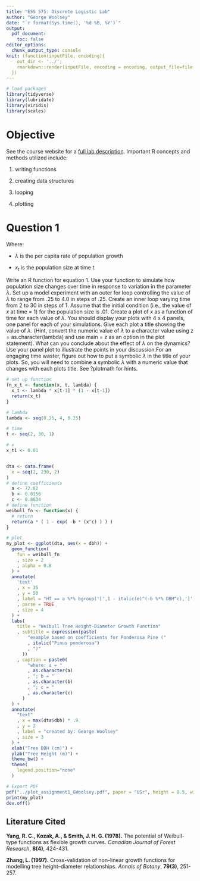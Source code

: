 ```yaml
---
title: "ESS 575: Discrete Logistic Lab"
author: "George Woolsey"
date: "`r format(Sys.time(), '%d %B, %Y')`"
output: 
  pdf_document:
    toc: false
editor_options: 
  chunk_output_type: console
knit: (function(inputFile, encoding){ 
    out_dir <- '../';
    rmarkdown::render(inputFile, encoding = encoding, output_file=file.path(dirname(inputFile), out_dir, 'DisrceteLogisticLab_GWoolsey.pdf')) 
  })
---
```


```r
# load packages
library(tidyverse)
library(lubridate)
library(viridis)
library(scales)
```

# Objective

See the course website for a [full lab description](https://nthobbs50.github.io/ESS575/content/labs/DiscreteLogisticR.html). Important R concepts and methods utilized include:

1. writing functions

2. creating data structures

3. looping

4. plotting


# Question 1

\begin{equation}
\tag{1}
x_{t+1} = \lambda x_{t} (1-x_{t})
\end{equation}

Where: 

* $\lambda$ is the per capita rate of population growth 

* $x_{t}$ is the population size at time $t$.

Write an R function for equation 1. Use your function to simulate how population size changes over time in response to variation in the parameter $\lambda$. Set up a model experiment with an outer for loop controlling the value of $\lambda$ to range from .25 to 4.0 in steps of .25. Create an inner loop varying time from 2 to 30 in steps of 1. Assume that the initial condition (i.e., the value of $x$ at time = 1) for the population size is .01. Create a plot of $x$ as a function of time for each value of $\lambda$. You should display your plots with 4 x 4 panels, one panel for each of your simulations. Give each plot a title showing the value of $\lambda$. (Hint, convert the numeric value of $\lambda$ to a character value using z = as.character(lambda) and use main = z as an option in the plot statement). What can you conclude about the effect of $\lambda$ on the dynamics? Use your panel plot to illustrate the points in your discussion.For an engaging time waster, figure out how to put a symbolic $\lambda$ in the title of your plots. So, you will need to combine a symbolic $\lambda$ with a numeric value that changes with each plots title. See ?plotmath for hints.

```r
# set up function
fn_x_t <- function(x, t, lambda) {
  x_t <- lambda * x[t-1] * (1 - x[t-1])
  return(x_t)
}

# lambda
lambda <- seq(0.25, 4, 0.25)

# time
t <- seq(2, 30, 1)

# x
x_t1 <- 0.01


dta <- data.frame(
  x = seq(2, 230, 2)
)
# define coefficients
  a <- 72.82
  b <- 0.0156
  c <- 0.8634
# define function
weibull_fn <- function(x) {
  # return
  return(a * ( 1 - exp( -b * (x^c) ) ) )
}

# plot
my_plot <- ggplot(dta, aes(x = dbh)) + 
  geom_function(
    fun = weibull_fn
    , size = 2
    , alpha = 0.8
  ) +
  annotate(
    'text'
    , x = 35
    , y = 50
    , label = "HT == a %*% bgroup('[',1 - italic(e)^(-b %*% DBH^c),']') "
    , parse = TRUE
    , size = 4
  ) +
  labs(
    title = "Weibull Tree Height-Diameter Growth Function"
    , subtitle = expression(paste(
        "example based on coefficients for Ponderosa Pine ("
        , italic("Pinus ponderosa")
        , ")"
      ))
    , caption = paste0(
        "where: a = "
        , as.character(a)
        , "; b = "
        , as.character(b)
        , "; c = "
        , as.character(c)
      )
  ) +
  annotate(
    "text"
    , x = max(dta$dbh) * .9
    , y = 2
    , label = "created by: George Woolsey"
    , size = 3
  ) +
  xlab("Tree DBH (cm)") +
  ylab("Tree Height (m)") +
  theme_bw() +
  theme(
    legend.position="none"
  ) 
```

```r
# Export PDF
pdf("../plot_assignment1_GWoolsey.pdf", paper = "USr", height = 8.5, width = 11)
print(my_plot)
dev.off()  

```


\newpage

## Literature Cited

**Yang, R. C., Kozak, A., & Smith, J. H. G. (1978).** The potential of Weibull-type functions as flexible growth curves. *Canadian Journal of Forest Research*, **8(4)**, 424-431.


**Zhang, L. (1997).** Cross-validation of non-linear growth functions for modelling tree height–diameter relationships. *Annals of Botany*, **79(3)**, 251-257.


